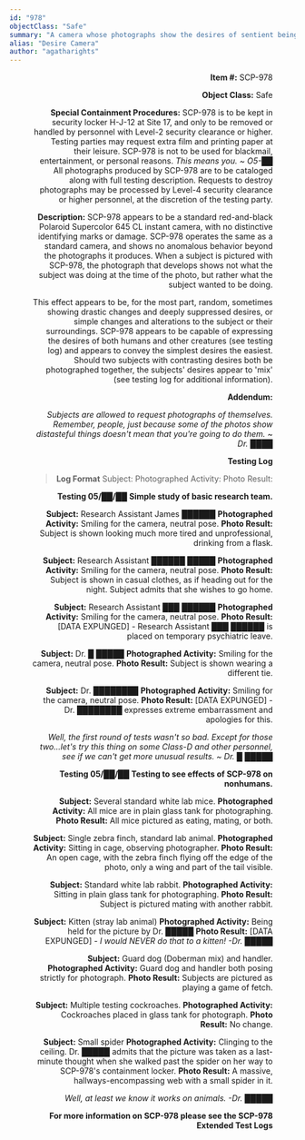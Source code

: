 ```yaml
---
id: "978"
objectClass: "Safe"
summary: "A camera whose photographs show the desires of sentient beings"
alias: "Desire Camera"
author: "agatharights"
---
```


<Figure
  publicId="scp-978/978 camera new.jpg"
  alt="SCP-978 during initial analysis"
  width={800}
  height={533}
  align="right"
/>

**Item #:** SCP-978

**Object Class:** Safe

**Special Containment Procedures:** SCP-978 is to be kept in security locker
H-J-12 at Site 17, and only to be removed or handled by personnel with Level-2
security clearance or higher. Testing parties may request extra film and
printing paper at their leisure. SCP-978 is not to be used for blackmail,
entertainment, or personal reasons. _This means you. ~ O5-██_ All photographs
produced by SCP-978 are to be cataloged along with full testing description.
Requests to destroy photographs may be processed by Level-4 security clearance
or higher personnel, at the discretion of the testing party.

**Description:** SCP-978 appears to be a standard red-and-black Polaroid
Supercolor 645 CL instant camera, with no distinctive identifying marks or
damage. SCP-978 operates the same as a standard camera, and shows no anomalous
behavior beyond the photographs it produces. When a subject is pictured with
SCP-978, the photograph that develops shows not what the subject was doing at
the time of the photo, but rather what the subject wanted to be doing.

This effect appears to be, for the most part, random, sometimes showing drastic
changes and deeply suppressed desires, or simple changes and alterations to the
subject or their surroundings. SCP-978 appears to be capable of expressing the
desires of both humans and other creatures (see testing log) and appears to
convey the simplest desires the easiest. Should two subjects with contrasting
desires both be photographed together, the subjects' desires appear to 'mix'
(see testing log for additional information).

**Addendum:**

_Subjects are allowed to request photographs of themselves. Remember, people,
just because some of the photos show distasteful things doesn't mean that you're
going to do them. ~ Dr. ████_

**Testing Log**

> **Log Format** Subject: Photographed Activity: Photo Result:

**Testing 05/██/██** **Simple study of basic research team.**

**Subject:** Research Assistant James ██████ **Photographed Activity:** Smiling
for the camera, neutral pose. **Photo Result:** Subject is shown looking much
more tired and unprofessional, drinking from a flask.

**Subject:** Research Assistant ██████ █████ **Photographed Activity:** Smiling
for the camera, neutral pose. **Photo Result:** Subject is shown in casual
clothes, as if heading out for the night. Subject admits that she wishes to go
home.

**Subject:** Research Assistant ███ ██████ **Photographed Activity:** Smiling
for the camera, neutral pose. **Photo Result:** [DATA EXPUNGED] - Research
Assistant ███ ██████ is placed on temporary psychiatric leave.

**Subject:** Dr. █ █████ **Photographed Activity:** Smiling for the camera,
neutral pose. **Photo Result:** Subject is shown wearing a different tie.

**Subject:** Dr. ████████ **Photographed Activity:** Smiling for the camera,
neutral pose. **Photo Result:** [DATA EXPUNGED] - Dr. ████████ expresses extreme
embarrassment and apologies for this.

_Well, the first round of tests wasn't so bad. Except for those two...let's try
this thing on some Class-D and other personnel, see if we can't get more unusual
results. ~ Dr. █ █████_

**Testing 05/██/██** **Testing to see effects of SCP-978 on nonhumans.**

**Subject:** Several standard white lab mice. **Photographed Activity:** All
mice are in plain glass tank for photographing. **Photo Result:** All mice
pictured as eating, mating, or both.

**Subject:** Single zebra finch, standard lab animal. **Photographed Activity:**
Sitting in cage, observing photographer. **Photo Result:** An open cage, with
the zebra finch flying off the edge of the photo, only a wing and part of the
tail visible.

**Subject:** Standard white lab rabbit. **Photographed Activity:** Sitting in
plain glass tank for photographing. **Photo Result:** Subject is pictured mating
with another rabbit.

**Subject:** Kitten (stray lab animal) **Photographed Activity:** Being held for
the picture by Dr. █████ **Photo Result:** [DATA EXPUNGED] - _I would NEVER do
that to a kitten! -Dr. █████_

**Subject:** Guard dog (Doberman mix) and handler. **Photographed Activity:**
Guard dog and handler both posing strictly for photograph. **Photo Result:**
Subjects are pictured as playing a game of fetch.

**Subject:** Multiple testing cockroaches. **Photographed Activity:**
Cockroaches placed in glass tank for photograph. **Photo Result:** No change.

**Subject:** Small spider **Photographed Activity:** Clinging to the ceiling.
Dr. █████ admits that the picture was taken as a last-minute thought when she
walked past the spider on her way to SCP-978's containment locker. **Photo
Result:** A massive, hallways-encompassing web with a small spider in it.

_Well, at least we know it works on animals. -Dr. █████_

**For more information on SCP-978 please see the SCP-978 Extended Test Logs**
